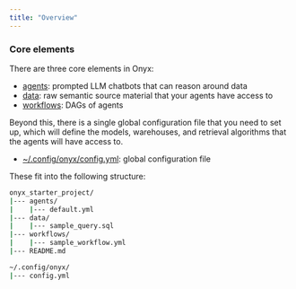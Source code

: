 ```yaml
---
title: "Overview"
---
```


### Core elements

There are three core elements in Onyx:

- [agents](/learn-about-onyx/agents): prompted LLM chatbots that can reason around data
- [data](/learn-about-onyx/data): raw semantic source material that your agents have access to
- [workflows](/learn-about-onyx/workflows): DAGs of agents

Beyond this, there is a single global configuration file that you need to set
up, which will define the models, warehouses, and retrieval algorithms that the
agents will have access to.

- [~/.config/onyx/config.yml](/learn-about-onyx/config): global configuration file

These fit into the following structure:

```bash onyx_starter_project
onyx_starter_project/
|--- agents/
|    |--- default.yml
|--- data/
|    |--- sample_query.sql
|--- workflows/
|    |--- sample_workflow.yml
|--- README.md

~/.config/onyx/
|--- config.yml
```
